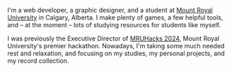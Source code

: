 I'm a web developer, a graphic designer, and a student at [Mount Royal University](https://mtroyal.ca) in Calgary, Alberta. I make plenty of games, a few helpful tools, and – at the moment – lots of studying resources for students like myself.

I was previously the Executive Director of [MRUHacks 2024](https://mruhacks.ca), Mount Royal University's premier hackathon. Nowadays, I'm taking some much needed rest and relaxation, and focusing on my studies, my personal projects, and my record collection.
